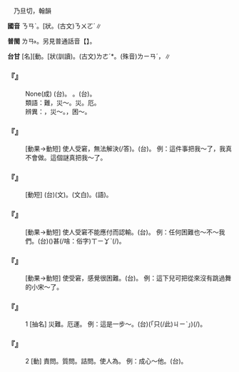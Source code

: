 
=={{ruby|難|ㄋㄢˋ}}==

　乃旦切，翰韻

'''國音''' <rt>ㄋㄢˋ</rt>。[狀{{ruby|]|ㄋㄢˊ}}。(古文)<rt>ㄋㄨㄛˊ</rt>∥

'''普閩''' <rt>ㄌㄢ˫</rt>。另見普通話音【{{ruby|難|ㄋㄢˊ}}】。

'''台甘''' [名][動{{ruby|]|ㄌㄢ˫}}。[狀{{ruby|]|ㄌㄢˊ}}{{ruby|。|ㄜㆷ}}(訓讀)。(古文)<rt>ㄌㄜˊ</rt>*。(殊音)<rt>ㄌㄧㄢˊ</rt>，{{ruby|解|ㄍㄞˋ}}{{ruby|難|ㄌㄢ˫}}∥

    

==='''『{{ruby|難|ㄋㄢˋ}}{{ruby|兄|ㄒㄩㄥ}}{{ruby|難|ㄋㄢˋ}}{{ruby|弟|ㄉㄧˋ}}』'''===
: None(成) (台){{ruby|同|ㄉㆲˊ}}{{ruby|甘|ㄍㆰ}}{{ruby|共|ㄍㄧㆲ˫}}{{ruby|苦|ㄎㆦˋ}}{{ruby|丌|ㆤ}}{{ruby|朋|ㄅㄧㄥˊ}}{{ruby|友|ㄧㄨˋ}}{{ruby|弟|ㄉㄧ˫}}{{ruby|/|ㄉㆤ˫}}{{ruby|兄|ㄏㄧㆩ}}。 {{ruby|難|ㄋㄢˊ}}{{ruby|兄|ㄒㄩㄥ}}{{ruby|難|ㄋㄢˊ}}{{ruby|弟|ㄉㄧˋ}}。(台){{ruby|稱|ㄑㄧㄥ}}{{ruby|兩|ㄋㆭ˫}}{{ruby|個|ㆤˊ}}{{ruby|兄|ㄏㄧㆩ}}{{ruby|弟|ㄉㄧ˫}}{{ruby|仔|ㄚ}}{{ruby|平|ㄅㆥˊ}}{{ruby|/|ㄅㆪˊ}}{{ruby|平|ㄅㆥˊ}}{{ruby|/|ㄅㆪˊ}}{{ruby|豪|ㆣㄠˊ}}。
:類語：難，災～。災。厄。
:
:辨異：{{ruby|難|ㄋㄢˋ}}，災～。{{ruby|難|ㄋㄢˊ}}，困～。
:
    

==='''『{{ruby|難|ㄋㄢˋ}}{{ruby|住|ㄓㄨˋ}}』'''===
: [動果→動短] 使人受窘，無法解決(/答)。(台){{ruby|考|ㄎㄜˋ}}{{ruby|倒|ㄉㄜˋ}}{{ruby|去|ㄎㄧ˪}}。 例：這件事把我～了，我真不會做。這個謎真把我～了。
    

==='''『{{ruby|逃|ㄊㄠˊ}}{{ruby|難|ㄋㄢˋ}}』'''===
: [動短] (台){{ruby|逃|ㄉㄜˊ}}{{ruby|難|ㄌㄢ˫}}(文)。{{ruby|避|ㄆㄧㄚㆷ}}{{ruby|/|ㄅㄧ˫}}{{ruby|難|ㄌㄢ˫}}(文白)。{{ruby|走|ㄗㄠˋ}}{{ruby|反|ㄏㄨㄢˋ}}(語)。
    

==='''『{{ruby|難|ㄋㄢˋ}}{{ruby|倒|ㄉㄠˇ}}』'''===
: [動果→動短] 使人受窘不能應付而認輸。(台){{ruby|考|ㄎㄜˋ}}{{ruby|倒|ㄉㄜˋ}}。 例：任何困難也～不～我們。(台)({{ruby|無|ㆠㄜˊ}}{{ruby|論|ㄌㄨㄣ˫}})甚(/啥：俗字)<rt>ㄒㄧㆩˋ</rt>{{ruby|物|ㄇㄧㆷ ͘}}{{ruby|/|ㄇㆭㆷ ͘}}{{ruby|困|ㄎㄨㄣ˪}}{{ruby|難|ㄌㄢˊ}}{{ruby|<mark>&#xffaca;</mark>|ㄇㄚ˫}}(/{{ruby|亦|ㄧㄚㆷ ͘}}{{ruby|/|ㄇㄚ˫}}){{ruby|考|ㄎㄜˋ}}{{ruby|<mark>&#xf8ee6;</mark>|ㆣㄨㄣˋ}}{{ruby|<mark>&#xffa45;</mark>|ㆠㆤ˫}}{{ruby|/|ㆠㄨㆤ˫}}{{ruby|倒|ㄉㄜˋ}}。
    

==='''『{{ruby|難|ㄋㄢˋ}}{{ruby|壞|ㄏㄨㄞˋ}}』'''===
: [動果→動短] 使受窘，感覺很困難。(台){{ruby|考|ㄎㄜˋ}}{{ruby|倒|ㄉㄜˋ}}。 例：這下兒可把從來沒有跳過舞的小宋～了。
    

==='''『{{ruby|難|ㄋㄢˋ}}』'''===
:1  [抽名] 災難。厄運。 例：這是一步～。(台){{ruby|<mark>&#xffacb;</mark>|ㄗㆤ}}(「只(/此)<rt>ㄐㄧˋ</rt>{{ruby|個|ㆤˊ}}」){{ruby|是|ㄒㄧ˫}}{{ruby|一|ㄐㄧ˫}}{{ruby|個|ㆤˊ}}{{ruby|災|ㄗㄞ}}{{ruby|難|ㄌㄢ˫}}(/{{ruby|厄|ㆤㆷ}}{{ruby|運|ㄨㄣ˫}})。
    

==='''『{{ruby|難|ㄋㄢˋ}}』'''===
:2  [動] 責問。質問。詰問。使人為{{ruby|難|ㄋㄢˊ}}。 例：成心～他。(台){{ruby|故|ㄍㆦ˪}}{{ruby|意|ㄧ˪}}{{ruby|<mark>&#xffa49;</mark>|ㆠㆤㆷ}}{{ruby|/|ㆠㄨㆤㆷ ͘}}{{ruby|刁|ㄊㄧㄠ}}{{ruby|/|ㄉㄧㄠ}}{{ruby|難|ㄌㄢˊ}}{{ruby|伊|·ㄧ}}。
    
